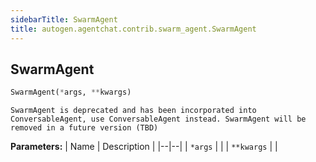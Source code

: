 ```yaml
---
sidebarTitle: SwarmAgent
title: autogen.agentchat.contrib.swarm_agent.SwarmAgent
---
```

<h2 id="autogen.agentchat.contrib.swarm_agent.SwarmAgent" class="doc doc-heading">
    <code class="doc-symbol doc-symbol-heading doc-symbol-class"></code>
    <span class="doc doc-object-name doc-class-name">SwarmAgent</span>
</h2>

```python
SwarmAgent(*args, **kwargs)
```

    SwarmAgent is deprecated and has been incorporated into ConversableAgent, use ConversableAgent instead. SwarmAgent will be removed in a future version (TBD)

<b>Parameters:</b>
| Name | Description |
|--|--|
| `*args` |  |
| `**kwargs` |  |